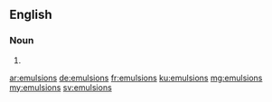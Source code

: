 ==English==

===Noun===
{{head|en|plural}}

# {{plural of|emulsion|lang=en|nocat=1}}

[[ar:emulsions]]
[[de:emulsions]]
[[fr:emulsions]]
[[ku:emulsions]]
[[mg:emulsions]]
[[my:emulsions]]
[[sv:emulsions]]